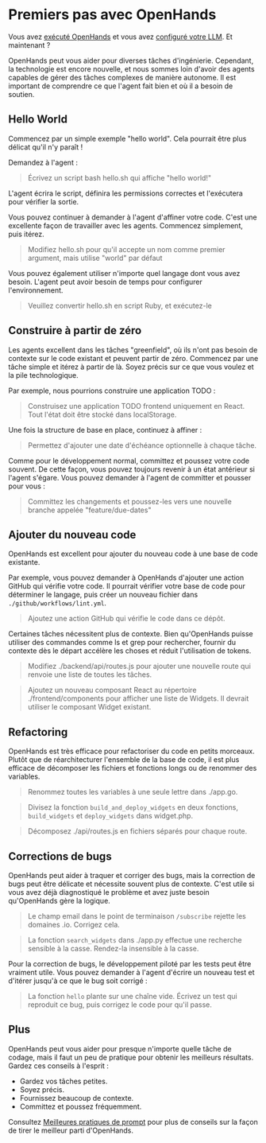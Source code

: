 # Premiers pas avec OpenHands

Vous avez [exécuté OpenHands](./installation) et vous avez 
[configuré votre LLM](./installation#setup). Et maintenant ?

OpenHands peut vous aider pour diverses tâches d'ingénierie. Cependant, la technologie est encore nouvelle, et nous sommes loin d'avoir 
des agents capables de gérer des tâches complexes de manière autonome. Il est important de comprendre ce que l'agent fait bien et où il 
a besoin de soutien.

## Hello World

Commencez par un simple exemple "hello world". Cela pourrait être plus délicat qu'il n'y paraît !

Demandez à l'agent :
> Écrivez un script bash hello.sh qui affiche "hello world!"

L'agent écrira le script, définira les permissions correctes et l'exécutera pour vérifier la sortie.

Vous pouvez continuer à demander à l'agent d'affiner votre code. C'est une excellente façon de
travailler avec les agents. Commencez simplement, puis itérez.

> Modifiez hello.sh pour qu'il accepte un nom comme premier argument, mais utilise "world" par défaut

Vous pouvez également utiliser n'importe quel langage dont vous avez besoin. L'agent peut avoir besoin de temps pour configurer l'environnement.

> Veuillez convertir hello.sh en script Ruby, et exécutez-le

## Construire à partir de zéro

Les agents excellent dans les tâches "greenfield", où ils n'ont pas besoin de contexte sur le code existant et
peuvent partir de zéro.
Commencez par une tâche simple et itérez à partir de là. Soyez précis sur ce que vous voulez et la pile technologique.

Par exemple, nous pourrions construire une application TODO :

> Construisez une application TODO frontend uniquement en React. Tout l'état doit être stocké dans localStorage.

Une fois la structure de base en place, continuez à affiner :

> Permettez d'ajouter une date d'échéance optionnelle à chaque tâche.

Comme pour le développement normal, committez et poussez votre code souvent.
De cette façon, vous pouvez toujours revenir à un état antérieur si l'agent s'égare.
Vous pouvez demander à l'agent de committer et pousser pour vous :

> Committez les changements et poussez-les vers une nouvelle branche appelée "feature/due-dates"

## Ajouter du nouveau code

OpenHands est excellent pour ajouter du nouveau code à une base de code existante.

Par exemple, vous pouvez demander à OpenHands d'ajouter une action GitHub qui vérifie votre code. Il pourrait vérifier votre base de code pour
déterminer le langage, puis créer un nouveau fichier dans `./github/workflows/lint.yml`.

> Ajoutez une action GitHub qui vérifie le code dans ce dépôt.

Certaines tâches nécessitent plus de contexte. Bien qu'OpenHands puisse utiliser des commandes comme ls et grep pour rechercher, fournir du contexte dès le départ
accélère les choses et réduit l'utilisation de tokens.

> Modifiez ./backend/api/routes.js pour ajouter une nouvelle route qui renvoie une liste de toutes les tâches.

> Ajoutez un nouveau composant React au répertoire ./frontend/components pour afficher une liste de Widgets.
> Il devrait utiliser le composant Widget existant.

## Refactoring

OpenHands est très efficace pour refactoriser du code en petits morceaux. Plutôt que de réarchitecturer l'ensemble de la base de code,
il est plus efficace de décomposer les fichiers et fonctions longs ou de renommer des variables.

> Renommez toutes les variables à une seule lettre dans ./app.go.

> Divisez la fonction `build_and_deploy_widgets` en deux fonctions, `build_widgets` et `deploy_widgets` dans widget.php.

> Décomposez ./api/routes.js en fichiers séparés pour chaque route.

## Corrections de bugs

OpenHands peut aider à traquer et corriger des bugs, mais la correction de bugs peut être délicate et nécessite souvent plus de contexte.
C'est utile si vous avez déjà diagnostiqué le problème et avez juste besoin qu'OpenHands gère la logique.

> Le champ email dans le point de terminaison `/subscribe` rejette les domaines .io. Corrigez cela.

> La fonction `search_widgets` dans ./app.py effectue une recherche sensible à la casse. Rendez-la insensible à la casse.

Pour la correction de bugs, le développement piloté par les tests peut être vraiment utile. Vous pouvez demander à l'agent d'écrire un nouveau test et d'itérer
jusqu'à ce que le bug soit corrigé :

> La fonction `hello` plante sur une chaîne vide. Écrivez un test qui reproduit ce bug, puis corrigez le code pour qu'il passe.

## Plus

OpenHands peut vous aider pour presque n'importe quelle tâche de codage, mais il faut un peu de pratique pour obtenir les meilleurs résultats.
Gardez ces conseils à l'esprit :
* Gardez vos tâches petites.
* Soyez précis.
* Fournissez beaucoup de contexte.
* Committez et poussez fréquemment.

Consultez [Meilleures pratiques de prompt](./prompting/prompting-best-practices) pour plus de conseils sur la façon de tirer le meilleur parti d'OpenHands.